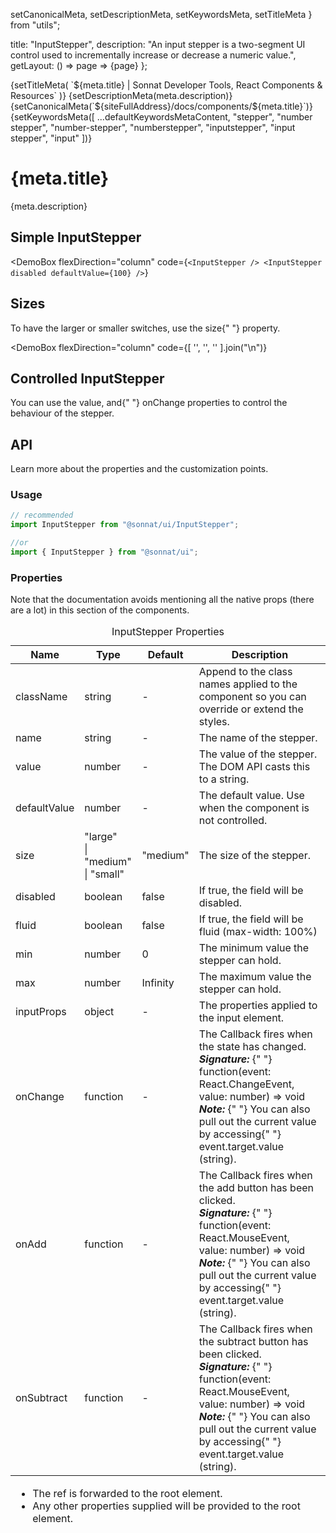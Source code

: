   setCanonicalMeta,
  setDescriptionMeta,
  setKeywordsMeta,
  setTitleMeta
} from "utils";

  title: "InputStepper",
  description:
    "An input stepper is a two-segment UI control used to incrementally increase or decrease a numeric value.",
  getLayout: () => page => <WithSidebar>{page}</WithSidebar>
};

<Head>
  {setTitleMeta(
    `${meta.title} | Sonnat Developer Tools, React Components & Resources`
  )}
  {setDescriptionMeta(meta.description)}
  {setCanonicalMeta(`${siteFullAddress}/docs/components/${meta.title}`)}
  {setKeywordsMeta([
    ...defaultKeywordsMetaContent,
    "stepper",
    "number stepper",
    "number-stepper",
    "numberstepper",
    "inputstepper",
    "input stepper",
    "input"
  ])}
</Head>

<h1>
  <span>{meta.title}</span>
  <AnchorButton anchorId="overview" />
  <PageEditButton href={`pages/docs/components/${meta.title}.mdx`} />
</h1>

<p>{meta.description}</p>

<h2>
  <span>Simple InputStepper</span>
  <AnchorButton anchorId="simple-stepper" />
</h2>

<DemoBox
  flexDirection="column"
  code={`<InputStepper />
<InputStepper disabled defaultValue={100} />`}
>
  <div className="demoSubject">
    <InputStepper />
  </div>
  <div className="demoSubject">
    <InputStepper disabled defaultValue={100} />
  </div>
</DemoBox>

<h2>
  <span>Sizes</span>
  <AnchorButton anchorId="sizes" />
</h2>

<p>
  To have the larger or smaller switches, use the <inlineCode>size</inlineCode>{" "}
  property.
</p>

<DemoBox
  flexDirection="column"
  code={[
    '<InputStepper size="small" />',
    '<InputStepper size="medium" />',
    '<InputStepper size="large" />'
  ].join("\n")}
>
  <InputStepper size="small" className="demoSubject" />
  <InputStepper size="medium" className="demoSubject" />
  <InputStepper size="large" className="demoSubject" />
</DemoBox>

<h2>
  <span>Controlled InputStepper</span>
  <AnchorButton anchorId="controlled-stepper" />
</h2>

<p>
  You can use the <inlineCode>value</inlineCode>, and{" "}
  <inlineCode>onChange</inlineCode> properties to control the behaviour of the
  stepper.
</p>

<InputStepperControlledDemo />

<h2>
  <span>API</span>
  <AnchorButton anchorId="api" />
</h2>

<p>Learn more about the properties and the customization points.</p>

<h3>
  <span>Usage</span>
  <AnchorButton anchorId="usage" />
</h3>

```typescript
// recommended
import InputStepper from "@sonnat/ui/InputStepper";

//or
import { InputStepper } from "@sonnat/ui";
```

<h3>
  <span>Properties</span>
  <AnchorButton anchorId="properties" />
</h3>

<p>
  Note that the documentation avoids mentioning all the native props (there are
  a lot) in this section of the components.
</p>

<table cols={4}>
  <caption>InputStepper Properties</caption>
  <thead>
    <tr>
      <th>Name</th>
      <th>Type</th>
      <th>Default</th>
      <th>Description</th>
    </tr>
  </thead>
  <tbody>
    <tr>
      <td>className</td>
      <td>string</td>
      <td>-</td>
      <td>
        Append to the class names applied to the component so you can override
        or extend the styles.
      </td>
    </tr>
    <tr>
      <td>name</td>
      <td>string</td>
      <td>-</td>
      <td>The name of the stepper.</td>
    </tr>
    <tr>
      <td>value</td>
      <td>number</td>
      <td>-</td>
      <td>The value of the stepper. The DOM API casts this to a string.</td>
    </tr>
    <tr>
      <td>defaultValue</td>
      <td>number</td>
      <td>-</td>
      <td>The default value. Use when the component is not controlled.</td>
    </tr>
    <tr>
      <td>size</td>
      <td>
        "large"
        <br />| "medium"
        <br />| "small"
      </td>
      <td>"medium"</td>
      <td>The size of the stepper.</td>
    </tr>
    <tr>
      <td>disabled</td>
      <td>boolean</td>
      <td>false</td>
      <td>
        If <inlineCode>true</inlineCode>, the field will be disabled.
      </td>
    </tr>
    <tr>
      <td>fluid</td>
      <td>boolean</td>
      <td>false</td>
      <td>
        If <inlineCode>true</inlineCode>, the field will be fluid (max-width:
        100%)
      </td>
    </tr>
    <tr>
      <td>min</td>
      <td>number</td>
      <td>0</td>
      <td>The minimum value the stepper can hold.</td>
    </tr>
    <tr>
      <td>max</td>
      <td>number</td>
      <td>Infinity</td>
      <td>The maximum value the stepper can hold.</td>
    </tr>
    <tr>
      <td>inputProps</td>
      <td>object</td>
      <td>-</td>
      <td>
        The properties applied to the <inlineCode>input</inlineCode> element.
      </td>
    </tr>
    <tr>
      <td>onChange</td>
      <td>function</td>
      <td>-</td>
      <td>
        The Callback fires when the state has changed.
        <br />
        <em>
          <strong>Signature:</strong>
        </em>{" "}
        <inlineCode>
          function(event: React.ChangeEvent, value: number) => void
        </inlineCode>
        <br />
        <em>
          <strong>Note:</strong>
        </em>{" "}
        You can also pull out the current value by accessing{" "}
        <inlineCode>event.target.value</inlineCode> (string).
      </td>
    </tr>
    <tr>
      <td>onAdd</td>
      <td>function</td>
      <td>-</td>
      <td>
        The Callback fires when the add button has been clicked.
        <br />
        <em>
          <strong>Signature:</strong>
        </em>{" "}
        <inlineCode>
          function(event: React.MouseEvent, value: number) => void
        </inlineCode>
        <br />
        <em>
          <strong>Note:</strong>
        </em>{" "}
        You can also pull out the current value by accessing{" "}
        <inlineCode>event.target.value</inlineCode> (string).
      </td>
    </tr>
    <tr>
      <td>onSubtract</td>
      <td>function</td>
      <td>-</td>
      <td>
        The Callback fires when the subtract button has been clicked.
        <br />
        <em>
          <strong>Signature:</strong>
        </em>{" "}
        <inlineCode>
          function(event: React.MouseEvent, value: number) => void
        </inlineCode>
        <br />
        <em>
          <strong>Note:</strong>
        </em>{" "}
        You can also pull out the current value by accessing{" "}
        <inlineCode>event.target.value</inlineCode> (string).
      </td>
    </tr>
  </tbody>
  <tfoot>
    <tr>
      <td colSpan="4">
        <ul>
          <li>
            The <inlineCode>ref</inlineCode> is forwarded to the root element.
          </li>
          <li>
            Any other properties supplied will be provided to the root element.
          </li>
        </ul>
      </td>
    </tr>
  </tfoot>
</table>
